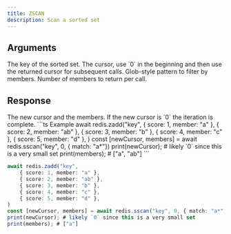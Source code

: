```yaml
---
title: ZSCAN
description: Scan a sorted set
---
```


## Arguments

<ParamField body="key" type="string" required>
  The key of the sorted set.
</ParamField>

<ParamField body="cursor" type="number">
  The cursor, use `0` in the beginning and then use the returned cursor for subsequent calls.
</ParamField>

<ParamField body="options" type="Object">
  <ParamField body="match" type="string">
    Glob-style pattern to filter by members.
  </ParamField>
  <ParamField body="count" type="number">
    Number of members to return per call.
  </ParamField>
</ParamField>

## Response

<ResponseField type="[number, TMember[]]" required>
  The new cursor and the members.
  If the new cursor is `0` the iteration is complete.
</ResponseField>

<RequestExample>
```ts Example
await redis.zadd("key", 
    { score: 1, member: "a" },
    { score: 2, member: "ab" },
    { score: 3, member: "b" },
    { score: 4, member: "c" },
    { score: 5, member: "d" },
)
const [newCursor, members] = await redis.sscan("key", 0, { match: "a*"})
print(newCursor); # likely `0` since this is a very small set
print(members); # ["a", "ab"]
```

```ts withCount
await redis.zadd("key", 
    { score: 1, member: "a" },
    { score: 2, member: "ab" },
    { score: 3, member: "b" },
    { score: 4, member: "c" },
    { score: 5, member: "d" },
)
const [newCursor, members] = await redis.sscan("key", 0, { match: "a*", count: 1})
print(newCursor); # likely `0` since this is a very small set
print(members); # ["a"]
```
</RequestExample>
